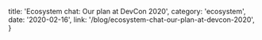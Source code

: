 
  title: 'Ecosystem chat: Our plan at DevCon 2020',
  category: 'ecosystem',
  date: '2020-02-16',
  link: '/blog/ecosystem-chat-our-plan-at-devcon-2020',
}
